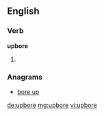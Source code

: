 ==English==

===Verb===
'''upbore'''

# {{en-past of|upbear}}

===Anagrams===
* [[bore up#English|bore up]]

[[de:upbore]]
[[mg:upbore]]
[[vi:upbore]]
